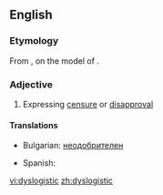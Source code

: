 ==English==

===Etymology===
From {{confix|dys|logistic|lang=en}}, on the model of {{term|eulogistic|lang=en}}.

===Adjective===
{{en-adj}}

# Expressing [[censure]] or [[disapproval]]

====Translations====
{{trans-top|expressing censure or disapproval}}
* Bulgarian: [[неодобрителен]]
{{trans-mid}}
* Spanish: {{t+|es|despectivo|m}}
{{trans-bottom}}

[[vi:dyslogistic]]
[[zh:dyslogistic]]